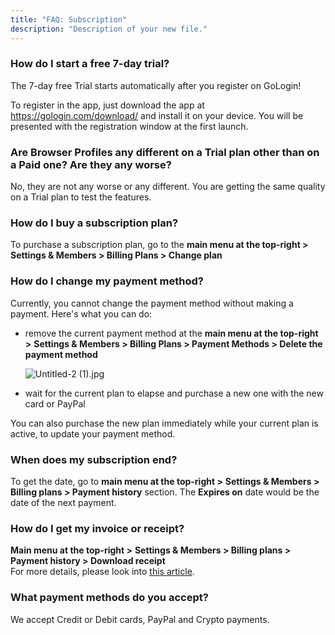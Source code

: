 ```yaml
---
title: "FAQ: Subscription"
description: "Description of your new file."
---
```


### How do I start a free 7-day trial?

The 7-day free Trial starts automatically after you register on GoLogin\!

To register in the app, just download the app at https://gologin.com/download/ and install it on your device. You will be presented with the registration window at the first launch.

### Are Browser Profiles any different on a Trial plan other than on a Paid one? Are they any worse?

No, they are not any worse or any different. You are getting the same quality on a Trial plan to test the features.

### How do I buy a subscription plan?

To purchase a subscription plan, go to the **main menu at the top-right \> Settings & Members \> Billing Plans \> Change plan**

### How do I change my payment method?

Currently, you cannot change the payment method without making a payment. Here's what you can do:

- remove the current payment method at the **main menu at the top-right \>** **Settings & Members \> Billing Plans \> Payment Methods \> Delete the payment method**

  ![Untitled-2 (1).jpg](/images/Untitled-2\(1\).jpg)
- wait for the current plan to elapse and purchase a new one with the new card or PayPal

You can also purchase the new plan immediately while your current plan is active, to update your payment method.

### When does my subscription end?

To get the date, go to **main menu at the top-right \>** **Settings & Members \> Billing plans \> Payment history** section. The **Expires on** date would be the date of the next payment.

### How do I get my invoice or receipt?

**Main menu at the top-right \>** **Settings & Members \> Billing plans \> Payment history \> Download receipt**\
For more details, please look into [<u>this article</u>](/account-migration-support/account-and-billing/invoices).

### What payment methods do you accept?

We accept Credit or Debit cards, PayPal and Crypto payments.